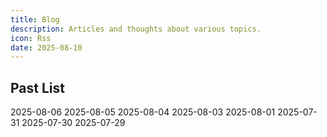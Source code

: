 ```yaml
---
title: Blog
description: Articles and thoughts about various topics.
icon: Rss
date: 2025-08-10
---
```


## Past List

<Cards>
  <ZiaCard  href="blog/a-serene-evening-stroll" title="A Serene Evening Stroll">
    2025-08-06
  </ZiaCard>
  <ZiaCard  href="blog/serene-island-retreat-under-a-cosmi-sky" title="A Serene Island Retreat Under a Cosmic Sky">
    2025-08-05
  </ZiaCard>
  <ZiaCard  href="blog/charming-abode-in-a-lush-oasis" title="Charming Abode in a Lush Oasis">
    2025-08-04
  </ZiaCard>
  <ZiaCard  href="blog/a-symphony-of-color-and-sound" title="A Symphony of Color and Sound">
    2025-08-03
  </ZiaCard>
  <ZiaCard  href="blog/mysterious-shadow" title="Mysterious Shadows">
    2025-08-01
  </ZiaCard>
  <ZiaCard  href="blog/the-sound-of-creation" title="The Sound of Creation">
    2025-07-31
  </ZiaCard>
  <ZiaCard  href="blog/violin-in-cosmic-harmony" title="Violin in Cosmic Harmony">
    2025-07-30
  </ZiaCard>
  <ZiaCard  href="blog/glowing-note-in-cosmic-silence" title="Glowing Note in Cosmic Silence">
    2025-07-29
  </ZiaCard>
</Cards>
